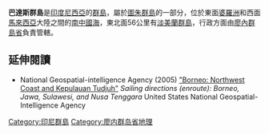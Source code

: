'''巴達斯群島'''是[[印度尼西亞|印度尼西亞]]的[[群島|群島]]，屬於[[圖朱群島|圖朱群島]]的一部分，位於東面[[婆羅洲|婆羅洲]]和西面[[馬來西亞|馬來西亞]]大陸之間的[[南中國海|南中國海]]，東北面56公里有[[淡美蘭群島|淡美蘭群島]]，行政方面由[[廖內群島省|廖內群島省]]負責管轄。

==延伸閱讀==
* National Geospatial-intelligence Agency (2005) [http://permanent.access.gpo.gov/websites/pollux/pollux.nss.nima.mil/NAV_PUBS/SD/pub163/163sec01.pdf "Borneo: Northwest Coast and Kepulauan Tudjuh"] {{Wayback|url=http://permanent.access.gpo.gov/websites/pollux/pollux.nss.nima.mil/NAV_PUBS/SD/pub163/163sec01.pdf |date=20210108044831 }} ''Sailing directions (enroute): Borneo, Jawa, Sulawesi, and Nusa Tenggara'' United States National Geospatial-Intelligence Agency

[[Category:印尼群島|Category:印尼群島]]
[[Category:廖内群岛省地理|Category:廖内群岛省地理]]

{{Indonesia-geo-stub}}